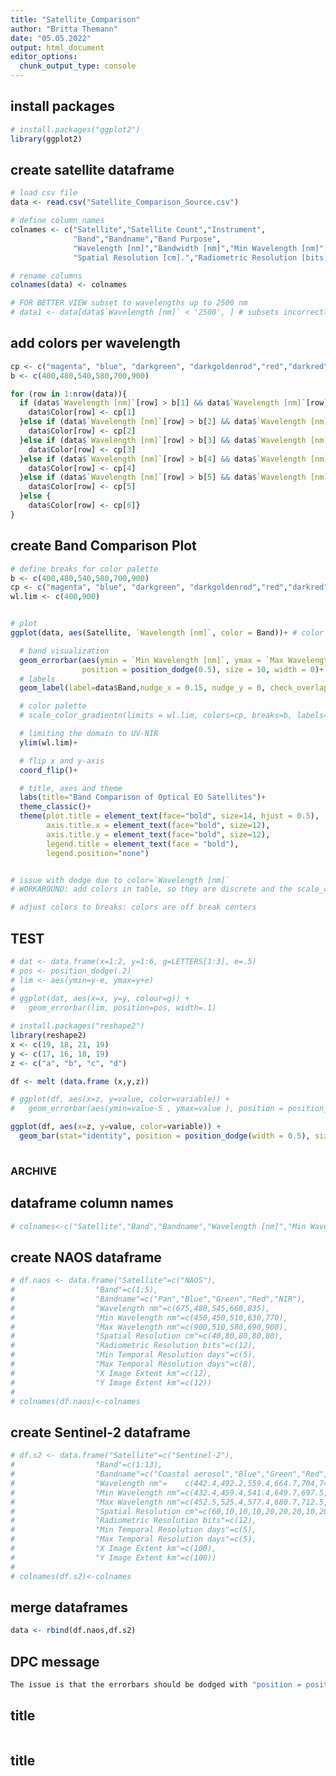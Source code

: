 ---
title: "Satellite_Comparison"
author: "Britta Themann"
date: "05.05.2022"
output: html_document
editor_options: 
  chunk_output_type: console
---

## install packages
```{r}
# install.packages("ggplot2")
library(ggplot2)
```

## create satellite dataframe
```{r}
# load csv file
data <- read.csv("Satellite_Comparison_Source.csv")

# define column names
colnames <- c("Satellite","Satellite Count","Instrument",
              "Band","Bandname","Band Purpose",
              "Wavelength [nm]","Bandwidth [nm]","Min Wavelength [nm]","Max Wavelength [nm]",
              "Spatial Resolution [cm].","Radiometric Resolution [bits].","Min Temporal Resolution [days]","Max Temporal Resolution [days]","X Image Extent [km]","Y Image Extent [km]")

# rename columns
colnames(data) <- colnames

# FOR BETTER VIEW subset to wavelengths up to 2500 nm
# data1 <- data[data$`Wavelength [nm]` < '2500', ] # subsets incorrectly for NAOS
```

## add colors per wavelength
```{r}
cp <- c("magenta", "blue", "darkgreen", "darkgoldenrod","red","darkred")
b <- c(400,480,540,580,700,900)

for (row in 1:nrow(data)){
  if (data$`Wavelength [nm]`[row] > b[1] && data$`Wavelength [nm]`[row] < b[2]){
    data$Color[row] <- cp[1]
  }else if (data$`Wavelength [nm]`[row] > b[2] && data$`Wavelength [nm]`[row] < b[3]){
    data$Color[row] <- cp[2]
  }else if (data$`Wavelength [nm]`[row] > b[3] && data$`Wavelength [nm]`[row] < b[4]){
    data$Color[row] <- cp[3]
  }else if (data$`Wavelength [nm]`[row] > b[4] && data$`Wavelength [nm]`[row] < b[5]){
    data$Color[row] <- cp[4]
  }else if (data$`Wavelength [nm]`[row] > b[5] && data$`Wavelength [nm]`[row] < b[6]){
    data$Color[row] <- cp[5]
  }else {
    data$Color[row] <- cp[6]}
}

```


## create Band Comparison Plot
```{r}
# define breaks for color palette
b <- c(400,480,540,580,700,900)
cp <- c("magenta", "blue", "darkgreen", "darkgoldenrod","red","darkred")
wl.lim <- c(400,900)


# plot
ggplot(data, aes(Satellite, `Wavelength [nm]`, color = Band))+ # color = `Wavelength [nm]` makes dodge disfunctional

  # band visualization
  geom_errorbar(aes(ymin = `Min Wavelength [nm]`, ymax = `Max Wavelength [nm]`),
                position = position_dodge(0.5), size = 10, width = 0)+
  # labels
  geom_label(label=data$Band,nudge_x = 0.15, nudge_y = 0, check_overlap = T,  size=3,  alpha=0.5)+ #nudge_x = 0.15, nudge_y = 0

  # color palette
  # scale_color_gradientn(limits = wl.lim, colors=cp, breaks=b, labels=format(b))+

  # limiting the domain to UV-NIR
  ylim(wl.lim)+

  # flip x and y-axis
  coord_flip()+

  # title, axes and theme
  labs(title="Band Comparison of Optical EO Satellites")+
  theme_classic()+
  theme(plot.title = element_text(face="bold", size=14, hjust = 0.5),
        axis.title.x = element_text(face="bold", size=12),
        axis.title.y = element_text(face="bold", size=12),
        legend.title = element_text(face = "bold"),
        legend.position="none")


# issue with dodge due to color=`Wavelength [nm]`
# WORKAROUND: add colors in table, so they are discrete and the scale_color_gradient can be deleted

# adjust colors to breaks: colors are off break centers
```

## TEST
```{r}
# dat <- data.frame(x=1:2, y=1:6, g=LETTERS[1:3], e=.5)
# pos <- position_dodge(.2)
# lim <- aes(ymin=y-e, ymax=y+e)
# 
# ggplot(dat, aes(x=x, y=y, colour=g)) +
#   geom_errorbar(lim, position=pos, width=.1)

# install.packages("reshape2")
library(reshape2)
x <- c(19, 18, 21, 19)
y <- c(17, 16, 18, 19)
z <- c("a", "b", "c", "d")

df <- melt (data.frame (x,y,z))

# ggplot(df, aes(x=z, y=value, color=variable)) + 
#   geom_errorbar(aes(ymin=value-5 , ymax=value ), position = position_dodge(width = 0.5), size = 1.5, width = 0.2)

ggplot(df, aes(x=z, y=value, color=variable)) + 
  geom_bar(stat="identity", position = position_dodge(width = 0.5), size = 1.5, width = 0.2)
  
```

### ARCHIVE
## dataframe column names
```{r}
# colnames<-c("Satellite","Band","Bandname","Wavelength [nm]","Min Wavelength [nm]","Max Wavelength [nm]","Spatial Resolution [cm]","Radiometric Resolution [bits]","Min Temporal Resolution [days]","Max Temporal Resolution [days]","X Image Extent [km]","Y Image Extent [km]")
```

## create NAOS dataframe
```{r}
# df.naos <- data.frame("Satellite"=c("NAOS"),
#                  "Band"=c(1:5),
#                  "Bandname"=c("Pan","Blue","Green","Red","NIR"),
#                  "Wavelength nm"=c(675,480,545,660,835),
#                  "Min Wavelength nm"=c(450,450,510,630,770),
#                  "Max Wavelength nm"=c(900,510,580,690,900),
#                  "Spatial Resolution cm"=c(40,80,80,80,80),
#                  "Radiometric Resolution bits"=c(12),
#                  "Min Temporal Resolution days"=c(5),
#                  "Max Temporal Resolution days"=c(8),
#                  "X Image Extent km"=c(12),
#                  "Y Image Extent km"=c(12))
# 
# colnames(df.naos)<-colnames
```

## create Sentinel-2 dataframe
```{r}
# df.s2 <- data.frame("Satellite"=c("Sentinel-2"),
#                  "Band"=c(1:13),
#                  "Bandname"=c("Coastal aerosol","Blue","Green","Red","Vegetation Red Edge 1","Vegetation Red Edge 2","Vegetation Red Edge 3","NIR","Vegetation Red Edge 4","Water Vapor", "SWIR - Cirrus","SWIR 1","SWIR 2"),
#                  "Wavelength nm"=    c(442.4,492.2,559.4,664.7,704,740,784.3,832.8,864.3,944,1375.2,1612,2193.7),
#                  "Min Wavelength nm"=c(432.4,459.4,541.4,649.7,697.5,732.5,774.3,779.8,854.3,934,1360.2,1566,2103.7),
#                  "Max Wavelength nm"=c(452.5,525.4,577.4,680.7,712.5,747.5,794.3,885.8,874.3,954,1390.3,1658,2283.7),
#                  "Spatial Resolution cm"=c(60,10,10,10,20,20,20,10,20,60,60,20,20),
#                  "Radiometric Resolution bits"=c(12),
#                  "Min Temporal Resolution days"=c(5),
#                  "Max Temporal Resolution days"=c(5),
#                  "X Image Extent km"=c(100),
#                  "Y Image Extent km"=c(100))
# 
# colnames(df.s2)<-colnames
```

## merge dataframes
```{r}
data <- rbind(df.naos,df.s2)
```

## DPC message
```{r}
The issue is that the errorbars should be dodged with "position = position_dodge()" (line 47). There are dodged so long "color=`Wavelength [nm]`" is not applied in the general (line 43) plot. Once applied, they become un-dodged. I think it is a bug by the package, but maybe somebody can find a workaround. If not, I will do some InkScape vector graphics magic, although that is not an elegant solution 🙁
```



## title
```{r}

```

## title
```{r}

```
